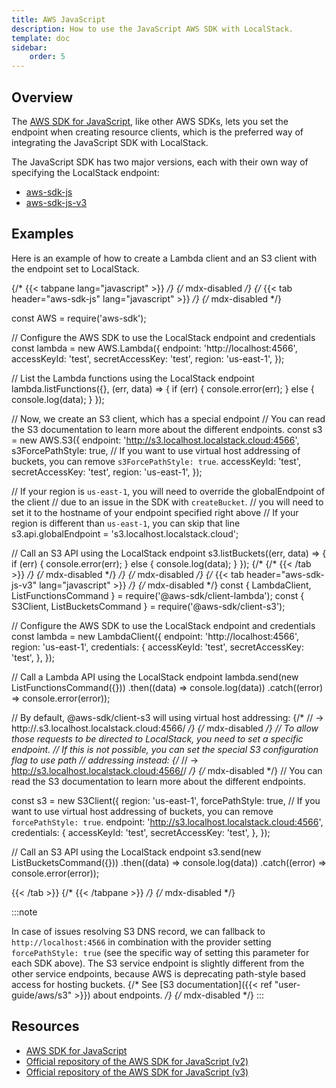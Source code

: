 ```yaml
---
title: AWS JavaScript
description: How to use the JavaScript AWS SDK with LocalStack.
template: doc
sidebar:
    order: 5
---
```


## Overview

The [AWS SDK for JavaScript](https://aws.amazon.com/sdk-for-javascript/), like other AWS SDKs, lets you set the endpoint when creating resource clients,
which is the preferred way of integrating the JavaScript SDK with LocalStack.

The JavaScript SDK has two major versions, each with their own way of specifying the LocalStack endpoint:

* [aws-sdk-js](https://github.com/aws/aws-sdk-js)
* [aws-sdk-js-v3](https://github.com/aws/aws-sdk-js-v3)

## Examples

Here is an example of how to create a Lambda client and an S3 client with the endpoint set to LocalStack.

{/* {{< tabpane lang="javascript" >}} */} {/* mdx-disabled */}
{/* {{< tab header="aws-sdk-js" lang="javascript" >}} */} {/* mdx-disabled */}

const AWS = require('aws-sdk');

// Configure the AWS SDK to use the LocalStack endpoint and credentials
const lambda = new AWS.Lambda({
  endpoint: 'http://localhost:4566',
  accessKeyId: 'test',
  secretAccessKey: 'test',
  region: 'us-east-1',
});

// List the Lambda functions using the LocalStack endpoint
lambda.listFunctions({}, (err, data) => {
  if (err) {
    console.error(err);
  } else {
    console.log(data);
  }
});

// Now, we create an S3 client, which has a special endpoint
// You can read the S3 documentation to learn more about the different endpoints.
const s3 = new AWS.S3({
  endpoint: 'http://s3.localhost.localstack.cloud:4566',
  s3ForcePathStyle: true,  // If you want to use virtual host addressing of buckets, you can remove `s3ForcePathStyle: true`.
  accessKeyId: 'test',
  secretAccessKey: 'test',
  region: 'us-east-1',
});

// If your region is `us-east-1`, you will need to override the globalEndpoint of the client
// due to an issue in the SDK with `createBucket`.
// you will need to set it to the hostname of your endpoint specified right above
// If your region is different than `us-east-1`, you can skip that line
s3.api.globalEndpoint = 's3.localhost.localstack.cloud';

// Call an S3 API using the LocalStack endpoint
s3.listBuckets((err, data) => {
  if (err) {
    console.error(err);
  } else {
    console.log(data);
  }
});
{/* {/* {{< /tab >}} */} {/* mdx-disabled */} */} {/* mdx-disabled */}
{/* {{< tab header="aws-sdk-js-v3" lang="javascript" >}} */} {/* mdx-disabled */}
const { LambdaClient, ListFunctionsCommand } = require('@aws-sdk/client-lambda');
const { S3Client, ListBucketsCommand } = require('@aws-sdk/client-s3');

// Configure the AWS SDK to use the LocalStack endpoint and credentials
const lambda = new LambdaClient({
  endpoint: 'http://localhost:4566',
  region: 'us-east-1',
  credentials: {
    accessKeyId: 'test',
    secretAccessKey: 'test',
  },
});

// Call a Lambda API using the LocalStack endpoint
lambda.send(new ListFunctionsCommand({}))
  .then((data) => console.log(data))
  .catch((error) => console.error(error));

// By default, @aws-sdk/client-s3 will using virtual host addressing:
{/* // -> http://<bucket-name>.s3.localhost.localstack.cloud:4566/<key-name> */} {/* mdx-disabled */}
// To allow those requests to be directed to LocalStack, you need to set a specific endpoint.
// If this is not possible, you can set the special S3 configuration flag to use path
// addressing instead:
{/* // -> http://s3.localhost.localstack.cloud:4566/<bucket-name>/<key-name> */} {/* mdx-disabled */}
// You can read the S3 documentation to learn more about the different endpoints.

const s3 = new S3Client({
  region: 'us-east-1',
  forcePathStyle: true, // If you want to use virtual host addressing of buckets, you can remove `forcePathStyle: true`.
  endpoint: 'http://s3.localhost.localstack.cloud:4566',
  credentials: {
    accessKeyId: 'test',
    secretAccessKey: 'test',
  },
});

// Call an S3 API using the LocalStack endpoint
s3.send(new ListBucketsCommand({}))
  .then((data) => console.log(data))
  .catch((error) => console.error(error));
  
{{< /tab >}}
{/* {{< /tabpane >}} */} {/* mdx-disabled */}

:::note

In case of issues resolving S3 DNS record, we can fallback to `http://localhost:4566` in combination with the provider setting `forcePathStyle: true` (see the specific way of setting this parameter for each SDK above).
The S3 service endpoint is slightly different from the other service endpoints, because AWS is deprecating path-style based access for hosting buckets.
{/* See [S3 documentation]({{< ref "user-guide/aws/s3" >}}) about endpoints. */} {/* mdx-disabled */}
:::

## Resources

* [AWS SDK for JavaScript](https://aws.amazon.com/sdk-for-javascript/)
* [Official repository of the AWS SDK for JavaScript (v2)](https://github.com/aws/aws-sdk-js)
* [Official repository of the AWS SDK for JavaScript (v3)](https://github.com/aws/aws-sdk-js-v3)